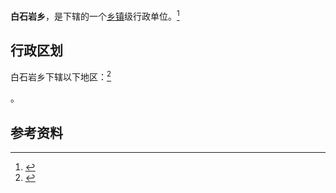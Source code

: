 {{中国乡级行政区|52/04/25/200/000}}

'''白石岩乡'''，是{{PRC admin/fullname|52/04/25/200/000|3}}下辖的一个[[乡镇|乡镇]]级行政单位。<ref>{{PRC admin/ref sgc|{{PRC admin/parent|52/04/25/200/000}}}}</ref>

== 行政区划 ==

白石岩乡下辖以下地区：<ref>{{PRC admin/ref sgc|52/04/25/200/000}}</ref>

{{PRC admin/children|52/04/25/200/000}}。

== 参考资料 ==

{{reflist}}

{{行政区划小作品}}
{{PRC admin/navcat|52/04/25/200/000}}